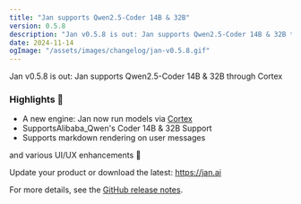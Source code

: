 ```yaml
---
title: "Jan supports Qwen2.5-Coder 14B & 32B"
version: 0.5.8
description: "Jan v0.5.8 is out: Jan supports Qwen2.5-Coder 14B & 32B through Cortex"
date: 2024-11-14
ogImage: "/assets/images/changelog/jan-v0.5.8.gif"
---
```



<ChangelogHeader title= "Jan supports Qwen2.5-Coder 14B & 32B" date="2024-11-14" ogImage= "/assets/images/changelog/jan-v0.5.7.gif"  />

Jan v0.5.8 is out: Jan supports Qwen2.5-Coder 14B & 32B through Cortex

### Highlights 🎉 

- A new engine: Jan now run models via [Cortex](https://cortex.so)
- SupportsAlibaba_Qwen's Coder 14B & 32B Support
- Supports markdown rendering on user messages

and various UI/UX enhancements 💫

Update your product or download the latest: https://jan.ai

For more details, see the [GitHub release notes](https://github.com/janhq/jan/releases/tag/v0.5.8).